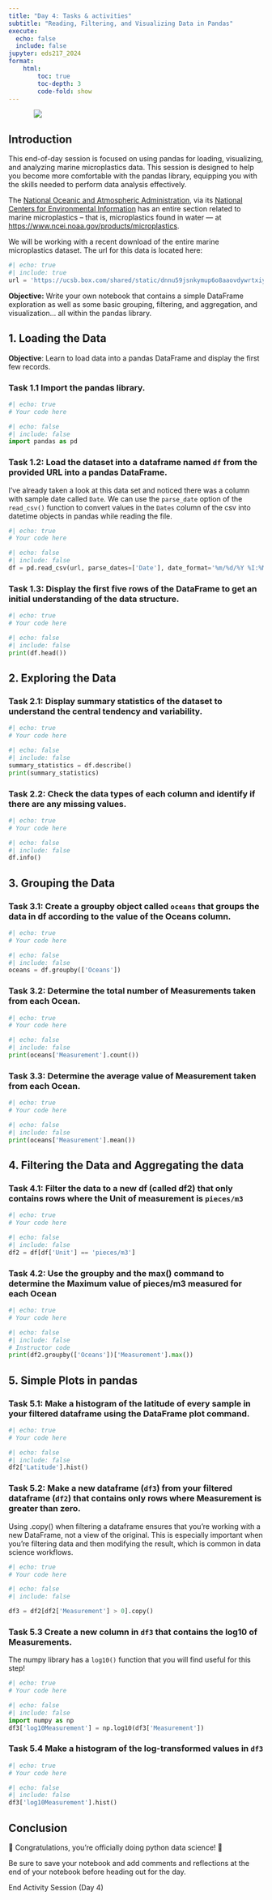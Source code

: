 ```yaml
---
title: "Day 4: Tasks & activities"
subtitle: "Reading, Filtering, and Visualizing Data in Pandas"
execute:
  echo: false
  include: false
jupyter: eds217_2024
format: 
    html:
        toc: true
        toc-depth: 3
        code-fold: show
---
```


::: {style="width: 80%; margin: auto;"}
![](https://cff2.earth.com/uploads/2023/07/22100007/microplastics_magnifying-glass_2medium.jpg)
:::

## Introduction

This end-of-day session is focused on using pandas for loading, visualizing, and analyzing marine microplastics data. This session is designed to help you become more comfortable with the pandas library, equipping you with the skills needed to perform data analysis effectively.

The [National Oceanic and Atmospheric Administration](https://noaa.gov/), via its [National Centers for Environmental Information](https://www.ncei.noaa.gov/) has an entire section related to marine microplastics -- that is, microplastics found in water — at [https://www.ncei.noaa.gov/products/microplastics](https://www.ncei.noaa.gov/products/microplastics).

We will be working with a recent download of the entire marine microplastics dataset. The url for this data is located here:

```python
#| echo: true
#| include: true
url = 'https://ucsb.box.com/shared/static/dnnu59jsnkymup6o8aaovdywrtxiy3a9.csv'
```

**Objective:** Write your own notebook that contains a simple DataFrame exploration as well as some basic grouping, filtering, and aggregation, and visualization... all within the pandas library.

## 1. Loading the Data

**Objective**: Learn to load data into a pandas DataFrame and display the first few records.

### Task 1.1 Import the pandas library.

```python
#| echo: true
# Your code here
```

```python
#| echo: false
#| include: false
import pandas as pd
```

### Task 1.2: Load the dataset into a dataframe named `df` from the provided URL into a pandas DataFrame. 

:::{.callout-tip}
I've already taken a look at this data set and noticed there was a column with sample date called `Date`. We can use the `parse_date` option of the `read_csv()` function to convert values in the `Dates` column of the csv into datetime objects in pandas while reading the file. 
:::

```python
#| echo: true
# Your code here
```

```python
#| echo: false
#| include: false
df = pd.read_csv(url, parse_dates=['Date'], date_format='%m/%d/%Y %I:%M:%S %p')
```

### Task 1.3: Display the first five rows of the DataFrame to get an initial understanding of the data structure.

```python
#| echo: true
# Your code here
```

```python
#| echo: false
#| include: false
print(df.head())
```

## 2. Exploring the Data

### Task 2.1: Display summary statistics of the dataset to understand the central tendency and variability.

```python
#| echo: true
# Your code here
```

```python
#| echo: false
#| include: false
summary_statistics = df.describe()
print(summary_statistics)
```

### Task 2.2: Check the data types of each column and identify if there are any missing values.

```python
#| echo: true
# Your code here
```

```python
#| echo: false
#| include: false
df.info()
```

## 3. Grouping the Data

### Task 3.1: Create a groupby object called `oceans` that groups the data in df according to the value of the Oceans column.

```python
#| echo: true
# Your code here
```

```python
#| echo: false
#| include: false
oceans = df.groupby(['Oceans'])
```

### Task 3.2: Determine the total number of Measurements taken from each Ocean.

```python
#| echo: true
# Your code here
```

```python
#| echo: false
#| include: false
print(oceans['Measurement'].count())
```

### Task 3.3: Determine the average value of Measurement taken from each Ocean.

```python
#| echo: true
# Your code here
```

```python
#| echo: false
#| include: false
print(oceans['Measurement'].mean())
```

## 4. Filtering the Data and Aggregating the data

### Task 4.1: Filter the data to a new df (called df2) that only contains rows where the Unit of measurement is `pieces/m3`

```python
#| echo: true
# Your code here
```

```python
#| echo: false
#| include: false
df2 = df[df['Unit'] == 'pieces/m3']
```

### Task 4.2: Use the groupby and the max() command to determine the Maximum value of pieces/m3 measured for each Ocean

```python
#| echo: true
# Your code here
```

```python
#| echo: false
#| include: false
# Instructor code
print(df2.groupby(['Oceans'])['Measurement'].max())
```

## 5. Simple Plots in pandas

### Task 5.1: Make a histogram of the latitude of every sample in your filtered dataframe using the DataFrame plot command.

```python
#| echo: true
# Your code here
```

```python
#| echo: false
#| include: false
df2['Latitude'].hist()
```


### Task 5.2: Make a new dataframe (`df3`) from your filtered dataframe (`df2`) that contains only rows where Measurement is greater than zero. 

:::{.callout-warning}
Using .copy() when filtering a dataframe ensures that you're working with a new DataFrame, not a view of the original. This is especially important when you're filtering data and then modifying the result, which is common in data science workflows.
:::


```python
#| echo: true
# Your code here
```

```python
#| echo: false
#| include: false

df3 = df2[df2['Measurement'] > 0].copy()

```

### Task 5.3 Create a new column in `df3` that contains the log10 of Measurements. 

:::{.callout-tip}
The numpy library has a `log10()` function that you will find useful for this step!
:::


```python
#| echo: true
# Your code here
```

```python
#| echo: false
#| include: false
import numpy as np
df3['log10Measurement'] = np.log10(df3['Measurement'])

```

### Task 5.4 Make a histogram of the log-transformed values in `df3`


```python
#| echo: true
# Your code here
```

```python
#| echo: false
#| include: false
df3['log10Measurement'].hist()
```

## Conclusion

🎉 Congratulations, you're officially doing python data science! 🎉

Be sure to save your notebook and add comments and reflections at the end of your notebook before heading out for the day.

::: {.center-text .body-text-xl .teal-text}
End Activity Session (Day 4)
:::